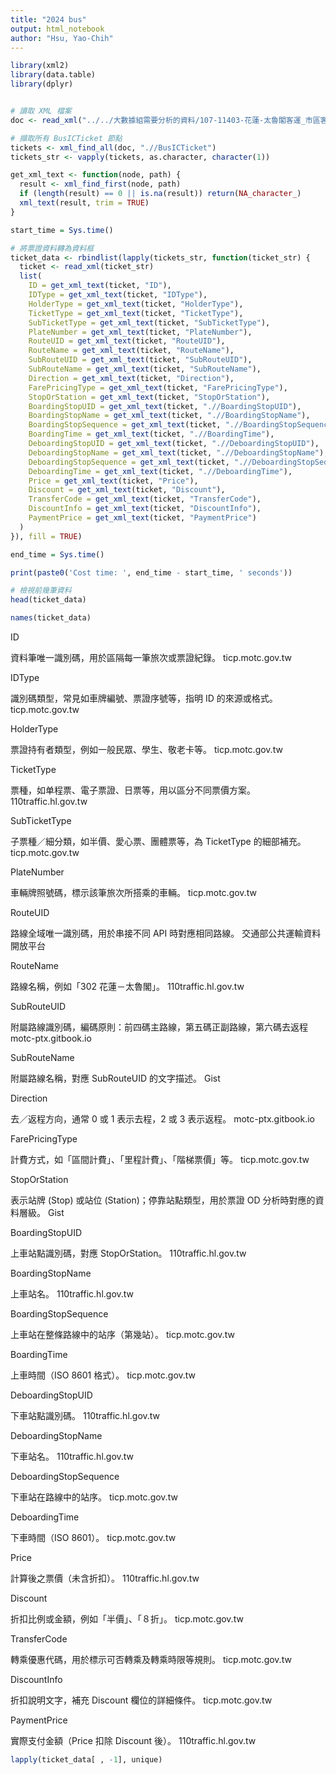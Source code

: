 ```yaml
---
title: "2024 bus"
output: html_notebook
author: "Hsu, Yao-Chih"
---
```


```r
library(xml2)
library(data.table)
library(dplyr)


# 讀取 XML 檔案
doc <- read_xml("../../大數據組需要分析的資料/107-11403-花蓮-太魯閣客運_市區客運/114年-11303-11403/202403_ic_HUA_0412_01/202403_ic_HUA_0412_01.xml")

# 擷取所有 BusICTicket 節點
tickets <- xml_find_all(doc, ".//BusICTicket")
tickets_str <- vapply(tickets, as.character, character(1))

get_xml_text <- function(node, path) {
  result <- xml_find_first(node, path)
  if (length(result) == 0 || is.na(result)) return(NA_character_)
  xml_text(result, trim = TRUE)
}

start_time = Sys.time()

# 將票證資料轉為資料框
ticket_data <- rbindlist(lapply(tickets_str, function(ticket_str) {
  ticket <- read_xml(ticket_str)
  list(
    ID = get_xml_text(ticket, "ID"),
    IDType = get_xml_text(ticket, "IDType"),
    HolderType = get_xml_text(ticket, "HolderType"),
    TicketType = get_xml_text(ticket, "TicketType"),
    SubTicketType = get_xml_text(ticket, "SubTicketType"),
    PlateNumber = get_xml_text(ticket, "PlateNumber"),
    RouteUID = get_xml_text(ticket, "RouteUID"),
    RouteName = get_xml_text(ticket, "RouteName"),
    SubRouteUID = get_xml_text(ticket, "SubRouteUID"),
    SubRouteName = get_xml_text(ticket, "SubRouteName"),
    Direction = get_xml_text(ticket, "Direction"),
    FarePricingType = get_xml_text(ticket, "FarePricingType"),
    StopOrStation = get_xml_text(ticket, "StopOrStation"),
    BoardingStopUID = get_xml_text(ticket, ".//BoardingStopUID"),
    BoardingStopName = get_xml_text(ticket, ".//BoardingStopName"),
    BoardingStopSequence = get_xml_text(ticket, ".//BoardingStopSequence"),
    BoardingTime = get_xml_text(ticket, ".//BoardingTime"),
    DeboardingStopUID = get_xml_text(ticket, ".//DeboardingStopUID"),
    DeboardingStopName = get_xml_text(ticket, ".//DeboardingStopName"),
    DeboardingStopSequence = get_xml_text(ticket, ".//DeboardingStopSequence"),
    DeboardingTime = get_xml_text(ticket, ".//DeboardingTime"),
    Price = get_xml_text(ticket, "Price"),
    Discount = get_xml_text(ticket, "Discount"),
    TransferCode = get_xml_text(ticket, "TransferCode"),
    DiscountInfo = get_xml_text(ticket, "DiscountInfo"),
    PaymentPrice = get_xml_text(ticket, "PaymentPrice")
  )
}), fill = TRUE)

end_time = Sys.time()

print(paste0('Cost time: ', end_time - start_time, ' seconds'))

# 檢視前幾筆資料
head(ticket_data)

```


```r
names(ticket_data)
```

ID

資料筆唯一識別碼，用於區隔每一筆旅次或票證紀錄。 
ticp.motc.gov.tw

IDType

識別碼類型，常見如車牌編號、票證序號等，指明 ID 的來源或格式。 
ticp.motc.gov.tw

HolderType

票證持有者類型，例如一般民眾、學生、敬老卡等。 
ticp.motc.gov.tw

TicketType

票種，如单程票、電子票證、日票等，用以區分不同票價方案。 
110traffic.hl.gov.tw

SubTicketType

子票種／細分類，如半價、愛心票、團體票等，為 TicketType 的細部補充。 
ticp.motc.gov.tw

PlateNumber

車輛牌照號碼，標示該筆旅次所搭乘的車輛。 
ticp.motc.gov.tw

RouteUID

路線全域唯一識別碼，用於串接不同 API 時對應相同路線。 
交通部公共運輸資料開放平台

RouteName

路線名稱，例如「302 花蓮－太魯閣」。 
110traffic.hl.gov.tw

SubRouteUID

附屬路線識別碼，編碼原則：前四碼主路線，第五碼正副路線，第六碼去返程 
motc-ptx.gitbook.io

SubRouteName

附屬路線名稱，對應 SubRouteUID 的文字描述。 
Gist

Direction

去／返程方向，通常 0 或 1 表示去程，2 或 3 表示返程。 
motc-ptx.gitbook.io

FarePricingType

計費方式，如「區間計費」、「里程計費」、「階梯票價」等。 
ticp.motc.gov.tw

StopOrStation

表示站牌 (Stop) 或站位 (Station)；停靠站點類型，用於票證 OD 分析時對應的資料層級。 
Gist

BoardingStopUID

上車站點識別碼，對應 StopOrStation。 
110traffic.hl.gov.tw

BoardingStopName

上車站名。 
110traffic.hl.gov.tw

BoardingStopSequence

上車站在整條路線中的站序（第幾站）。 
ticp.motc.gov.tw

BoardingTime

上車時間（ISO 8601 格式）。 
ticp.motc.gov.tw

DeboardingStopUID

下車站點識別碼。 
110traffic.hl.gov.tw

DeboardingStopName

下車站名。 
110traffic.hl.gov.tw

DeboardingStopSequence

下車站在路線中的站序。 
ticp.motc.gov.tw

DeboardingTime

下車時間（ISO 8601）。 
ticp.motc.gov.tw

Price

計算後之票價（未含折扣）。 
110traffic.hl.gov.tw

Discount

折扣比例或金額，例如「半價」、「８折」。 
ticp.motc.gov.tw

TransferCode

轉乘優惠代碼，用於標示可否轉乘及轉乘時限等規則。 
ticp.motc.gov.tw

DiscountInfo

折扣說明文字，補充 Discount 欄位的詳細條件。 
ticp.motc.gov.tw

PaymentPrice

實際支付金額（Price 扣除 Discount 後）。 
110traffic.hl.gov.tw

```r
lapply(ticket_data[ , -1], unique)
```

















